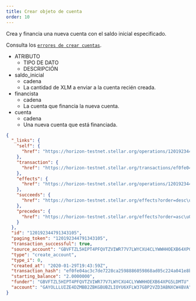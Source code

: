 ```yaml
---
title: Crear objeto de cuenta
order: 10
---
```



Crea y financia una nueva cuenta con el saldo inicial especificado.

Consulta los [`errores de crear cuentas`](../../../errors/result-codes/operation-specific/create-account.mdx).

<AttributeTable>

- ATRIBUTO
  - TIPO DE DATO
  - DESCRIPCIÓN
- saldo_inicial
  - cadena
  - La cantidad de XLM a enviar a la cuenta recién creada.
- financista
  - cadena
  - La cuenta que financia la nueva cuenta.
- cuenta
  - cadena
  - Una nueva cuenta que está financiada.

</AttributeTable>

<ExampleResponse>

```json
{
  "_links": {
    "self": {
      "href": "https://horizon-testnet.stellar.org/operations/120192344791343105"
    },
    "transaction": {
      "href": "https://horizon-testnet.stellar.org/transactions/ef0fe04ac3c7de7228ca2598886059868ad05c224a041e8b2d9ee2a8a9dd6894"
    },
    "effects": {
      "href": "https://horizon-testnet.stellar.org/operations/120192344791343105/effects"
    },
    "succeeds": {
      "href": "https://horizon-testnet.stellar.org/effects?order=desc\u0026cursor=120192344791343105"
    },
    "precedes": {
      "href": "https://horizon-testnet.stellar.org/effects?order=asc\u0026cursor=120192344791343105"
    }
  },
  "id": "120192344791343105",
  "paging_token": "120192344791343105",
  "transaction_successful": true,
  "source_account": "GBVFTZL5HIPT4PFQVTZVIWR77V7LWYCXU4CLYWWHHOEXB64XPG5LDMTU",
  "type": "create_account",
  "type_i": 0,
  "created_at": "2020-01-29T19:43:59Z",
  "transaction_hash": "ef0fe04ac3c7de7228ca2598886059868ad05c224a041e8b2d9ee2a8a9dd6894",
  "starting_balance": "2.0000000",
  "funder": "GBVFTZL5HIPT4PFQVTZVIWR77V7LWYCXU4CLYWWHHOEXB64XPG5LDMTU",
  "account": "GAYOLLLUIZE4DZMBB2ZBKGBUBZLIOYU6XFLW37GBP2VZD3ABNXCW4BVA"
}
```

</ExampleResponse>

